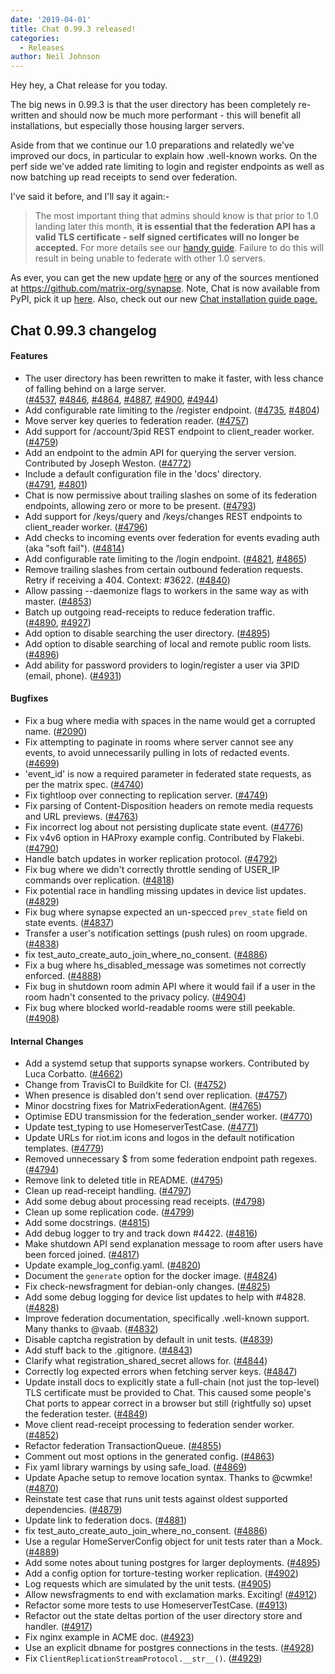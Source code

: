 ```yaml
---
date: '2019-04-01'
title: Chat 0.99.3 released!
categories:
  - Releases
author: Neil Johnson
---
```


Hey hey, a Chat release for you today.

The big news in 0.99.3 is that the user directory has been completely re-written and should now be much more performant - this will benefit all installations, but especially those housing larger servers.

Aside from that we continue our 1.0 preparations and relatedly we've improved our docs, in particular to explain how .well-known works. On the perf side we've added rate limiting to login and register endpoints as well as now batching up read receipts to send over federation.

I've said it before, and I'll say it again:-
<blockquote>The most important thing that admins should know is that prior to 1.0 landing later this month, <strong>it is essential that the federation API has a valid TLS certificate - self signed certificates will no longer be accepted.</strong> For more details see our <a href="https://github.com/matrix-org/synapse/blob/master/docs/MSC1711_certificates_FAQ.md">handy guide</a>. Failure to do this will result in being unable to federate with other 1.0 servers.</blockquote>
As ever, you can get the new update <a href="https://github.com/matrix-org/synapse/releases/tag/v0.99.3">here</a> or any of the sources mentioned at <a href="https://github.com/matrix-org/synapse">https://github.com/matrix-org/synapse</a>. Note, Chat is now available from PyPI, pick it up <a href="https://pypi.org/project/matrix-synapse/">here</a>. Also, check out our new <a href="/docs/guides/installing-synapse">Chat installation guide page.</a>
<h2>Chat 0.99.3 changelog</h2>
<h4><a id="user-content-features" class="anchor" href="https://github.com/matrix-org/synapse/blob/master/CHANGES.md#features" aria-hidden="true"></a>Features</h4>
<ul>
 	<li>The user directory has been rewritten to make it faster, with less chance of falling behind on a large server. (<a href="https://github.com/matrix-org/synapse/issues/4537">#4537</a>, <a href="https://github.com/matrix-org/synapse/issues/4846">#4846</a>, <a href="https://github.com/matrix-org/synapse/issues/4864">#4864</a>, <a href="https://github.com/matrix-org/synapse/issues/4887">#4887</a>, <a href="https://github.com/matrix-org/synapse/issues/4900">#4900</a>, <a href="https://github.com/matrix-org/synapse/issues/4944">#4944</a>)</li>
 	<li>Add configurable rate limiting to the /register endpoint. (<a href="https://github.com/matrix-org/synapse/issues/4735">#4735</a>, <a href="https://github.com/matrix-org/synapse/issues/4804">#4804</a>)</li>
 	<li>Move server key queries to federation reader. (<a href="https://github.com/matrix-org/synapse/issues/4757">#4757</a>)</li>
 	<li>Add support for /account/3pid REST endpoint to client_reader worker. (<a href="https://github.com/matrix-org/synapse/issues/4759">#4759</a>)</li>
 	<li>Add an endpoint to the admin API for querying the server version. Contributed by Joseph Weston. (<a href="https://github.com/matrix-org/synapse/issues/4772">#4772</a>)</li>
 	<li>Include a default configuration file in the 'docs' directory. (<a href="https://github.com/matrix-org/synapse/issues/4791">#4791</a>, <a href="https://github.com/matrix-org/synapse/issues/4801">#4801</a>)</li>
 	<li>Chat is now permissive about trailing slashes on some of its federation endpoints, allowing zero or more to be present. (<a href="https://github.com/matrix-org/synapse/issues/4793">#4793</a>)</li>
 	<li>Add support for /keys/query and /keys/changes REST endpoints to client_reader worker. (<a href="https://github.com/matrix-org/synapse/issues/4796">#4796</a>)</li>
 	<li>Add checks to incoming events over federation for events evading auth (aka "soft fail"). (<a href="https://github.com/matrix-org/synapse/issues/4814">#4814</a>)</li>
 	<li>Add configurable rate limiting to the /login endpoint. (<a href="https://github.com/matrix-org/synapse/issues/4821">#4821</a>, <a href="https://github.com/matrix-org/synapse/issues/4865">#4865</a>)</li>
 	<li>Remove trailing slashes from certain outbound federation requests. Retry if receiving a 404. Context: #3622. (<a href="https://github.com/matrix-org/synapse/issues/4840">#4840</a>)</li>
 	<li>Allow passing --daemonize flags to workers in the same way as with master. (<a href="https://github.com/matrix-org/synapse/issues/4853">#4853</a>)</li>
 	<li>Batch up outgoing read-receipts to reduce federation traffic. (<a href="https://github.com/matrix-org/synapse/issues/4890">#4890</a>, <a href="https://github.com/matrix-org/synapse/issues/4927">#4927</a>)</li>
 	<li>Add option to disable searching the user directory. (<a href="https://github.com/matrix-org/synapse/issues/4895">#4895</a>)</li>
 	<li>Add option to disable searching of local and remote public room lists. (<a href="https://github.com/matrix-org/synapse/issues/4896">#4896</a>)</li>
 	<li>Add ability for password providers to login/register a user via 3PID (email, phone). (<a href="https://github.com/matrix-org/synapse/issues/4931">#4931</a>)</li>
</ul>
<h4><a id="user-content-bugfixes" class="anchor" href="https://github.com/matrix-org/synapse/blob/master/CHANGES.md#bugfixes" aria-hidden="true"></a>Bugfixes</h4>
<ul>
 	<li>Fix a bug where media with spaces in the name would get a corrupted name. (<a href="https://github.com/matrix-org/synapse/issues/2090">#2090</a>)</li>
 	<li>Fix attempting to paginate in rooms where server cannot see any events, to avoid unnecessarily pulling in lots of redacted events. (<a href="https://github.com/matrix-org/synapse/issues/4699">#4699</a>)</li>
 	<li>'event_id' is now a required parameter in federated state requests, as per the matrix spec. (<a href="https://github.com/matrix-org/synapse/issues/4740">#4740</a>)</li>
 	<li>Fix tightloop over connecting to replication server. (<a href="https://github.com/matrix-org/synapse/issues/4749">#4749</a>)</li>
 	<li>Fix parsing of Content-Disposition headers on remote media requests and URL previews. (<a href="https://github.com/matrix-org/synapse/issues/4763">#4763</a>)</li>
 	<li>Fix incorrect log about not persisting duplicate state event. (<a href="https://github.com/matrix-org/synapse/issues/4776">#4776</a>)</li>
 	<li>Fix v4v6 option in HAProxy example config. Contributed by Flakebi. (<a href="https://github.com/matrix-org/synapse/issues/4790">#4790</a>)</li>
 	<li>Handle batch updates in worker replication protocol. (<a href="https://github.com/matrix-org/synapse/issues/4792">#4792</a>)</li>
 	<li>Fix bug where we didn't correctly throttle sending of USER_IP commands over replication. (<a href="https://github.com/matrix-org/synapse/issues/4818">#4818</a>)</li>
 	<li>Fix potential race in handling missing updates in device list updates. (<a href="https://github.com/matrix-org/synapse/issues/4829">#4829</a>)</li>
 	<li>Fix bug where synapse expected an un-specced <code>prev_state</code> field on state events. (<a href="https://github.com/matrix-org/synapse/issues/4837">#4837</a>)</li>
 	<li>Transfer a user's notification settings (push rules) on room upgrade. (<a href="https://github.com/matrix-org/synapse/issues/4838">#4838</a>)</li>
 	<li>fix test_auto_create_auto_join_where_no_consent. (<a href="https://github.com/matrix-org/synapse/issues/4886">#4886</a>)</li>
 	<li>Fix a bug where hs_disabled_message was sometimes not correctly enforced. (<a href="https://github.com/matrix-org/synapse/issues/4888">#4888</a>)</li>
 	<li>Fix bug in shutdown room admin API where it would fail if a user in the room hadn't consented to the privacy policy. (<a href="https://github.com/matrix-org/synapse/issues/4904">#4904</a>)</li>
 	<li>Fix bug where blocked world-readable rooms were still peekable. (<a href="https://github.com/matrix-org/synapse/issues/4908">#4908</a>)</li>
</ul>
<h4><a id="user-content-internal-changes" class="anchor" href="https://github.com/matrix-org/synapse/blob/master/CHANGES.md#internal-changes" aria-hidden="true"></a>Internal Changes</h4>
<ul>
 	<li>Add a systemd setup that supports synapse workers. Contributed by Luca Corbatto. (<a href="https://github.com/matrix-org/synapse/issues/4662">#4662</a>)</li>
 	<li>Change from TravisCI to Buildkite for CI. (<a href="https://github.com/matrix-org/synapse/issues/4752">#4752</a>)</li>
 	<li>When presence is disabled don't send over replication. (<a href="https://github.com/matrix-org/synapse/issues/4757">#4757</a>)</li>
 	<li>Minor docstring fixes for MatrixFederationAgent. (<a href="https://github.com/matrix-org/synapse/issues/4765">#4765</a>)</li>
 	<li>Optimise EDU transmission for the federation_sender worker. (<a href="https://github.com/matrix-org/synapse/issues/4770">#4770</a>)</li>
 	<li>Update test_typing to use HomeserverTestCase. (<a href="https://github.com/matrix-org/synapse/issues/4771">#4771</a>)</li>
 	<li>Update URLs for riot.im icons and logos in the default notification templates. (<a href="https://github.com/matrix-org/synapse/issues/4779">#4779</a>)</li>
 	<li>Removed unnecessary $ from some federation endpoint path regexes. (<a href="https://github.com/matrix-org/synapse/issues/4794">#4794</a>)</li>
 	<li>Remove link to deleted title in README. (<a href="https://github.com/matrix-org/synapse/issues/4795">#4795</a>)</li>
 	<li>Clean up read-receipt handling. (<a href="https://github.com/matrix-org/synapse/issues/4797">#4797</a>)</li>
 	<li>Add some debug about processing read receipts. (<a href="https://github.com/matrix-org/synapse/issues/4798">#4798</a>)</li>
 	<li>Clean up some replication code. (<a href="https://github.com/matrix-org/synapse/issues/4799">#4799</a>)</li>
 	<li>Add some docstrings. (<a href="https://github.com/matrix-org/synapse/issues/4815">#4815</a>)</li>
 	<li>Add debug logger to try and track down #4422. (<a href="https://github.com/matrix-org/synapse/issues/4816">#4816</a>)</li>
 	<li>Make shutdown API send explanation message to room after users have been forced joined. (<a href="https://github.com/matrix-org/synapse/issues/4817">#4817</a>)</li>
 	<li>Update example_log_config.yaml. (<a href="https://github.com/matrix-org/synapse/issues/4820">#4820</a>)</li>
 	<li>Document the <code>generate</code> option for the docker image. (<a href="https://github.com/matrix-org/synapse/issues/4824">#4824</a>)</li>
 	<li>Fix check-newsfragment for debian-only changes. (<a href="https://github.com/matrix-org/synapse/issues/4825">#4825</a>)</li>
 	<li>Add some debug logging for device list updates to help with #4828. (<a href="https://github.com/matrix-org/synapse/issues/4828">#4828</a>)</li>
 	<li>Improve federation documentation, specifically .well-known support. Many thanks to @vaab. (<a href="https://github.com/matrix-org/synapse/issues/4832">#4832</a>)</li>
 	<li>Disable captcha registration by default in unit tests. (<a href="https://github.com/matrix-org/synapse/issues/4839">#4839</a>)</li>
 	<li>Add stuff back to the .gitignore. (<a href="https://github.com/matrix-org/synapse/issues/4843">#4843</a>)</li>
 	<li>Clarify what registration_shared_secret allows for. (<a href="https://github.com/matrix-org/synapse/issues/4844">#4844</a>)</li>
 	<li>Correctly log expected errors when fetching server keys. (<a href="https://github.com/matrix-org/synapse/issues/4847">#4847</a>)</li>
 	<li>Update install docs to explicitly state a full-chain (not just the top-level) TLS certificate must be provided to Chat. This caused some people's Chat ports to appear correct in a browser but still (rightfully so) upset the federation tester. (<a href="https://github.com/matrix-org/synapse/issues/4849">#4849</a>)</li>
 	<li>Move client read-receipt processing to federation sender worker. (<a href="https://github.com/matrix-org/synapse/issues/4852">#4852</a>)</li>
 	<li>Refactor federation TransactionQueue. (<a href="https://github.com/matrix-org/synapse/issues/4855">#4855</a>)</li>
 	<li>Comment out most options in the generated config. (<a href="https://github.com/matrix-org/synapse/issues/4863">#4863</a>)</li>
 	<li>Fix yaml library warnings by using safe_load. (<a href="https://github.com/matrix-org/synapse/issues/4869">#4869</a>)</li>
 	<li>Update Apache setup to remove location syntax. Thanks to @cwmke! (<a href="https://github.com/matrix-org/synapse/issues/4870">#4870</a>)</li>
 	<li>Reinstate test case that runs unit tests against oldest supported dependencies. (<a href="https://github.com/matrix-org/synapse/issues/4879">#4879</a>)</li>
 	<li>Update link to federation docs. (<a href="https://github.com/matrix-org/synapse/issues/4881">#4881</a>)</li>
 	<li>fix test_auto_create_auto_join_where_no_consent. (<a href="https://github.com/matrix-org/synapse/issues/4886">#4886</a>)</li>
 	<li>Use a regular HomeServerConfig object for unit tests rater than a Mock. (<a href="https://github.com/matrix-org/synapse/issues/4889">#4889</a>)</li>
 	<li>Add some notes about tuning postgres for larger deployments. (<a href="https://github.com/matrix-org/synapse/issues/4895">#4895</a>)</li>
 	<li>Add a config option for torture-testing worker replication. (<a href="https://github.com/matrix-org/synapse/issues/4902">#4902</a>)</li>
 	<li>Log requests which are simulated by the unit tests. (<a href="https://github.com/matrix-org/synapse/issues/4905">#4905</a>)</li>
 	<li>Allow newsfragments to end with exclamation marks. Exciting! (<a href="https://github.com/matrix-org/synapse/issues/4912">#4912</a>)</li>
 	<li>Refactor some more tests to use HomeserverTestCase. (<a href="https://github.com/matrix-org/synapse/issues/4913">#4913</a>)</li>
 	<li>Refactor out the state deltas portion of the user directory store and handler. (<a href="https://github.com/matrix-org/synapse/issues/4917">#4917</a>)</li>
 	<li>Fix nginx example in ACME doc. (<a href="https://github.com/matrix-org/synapse/issues/4923">#4923</a>)</li>
 	<li>Use an explicit dbname for postgres connections in the tests. (<a href="https://github.com/matrix-org/synapse/issues/4928">#4928</a>)</li>
 	<li>Fix <code>ClientReplicationStreamProtocol.__str__()</code>. (<a href="https://github.com/matrix-org/synapse/issues/4929">#4929</a>)</li>
</ul>